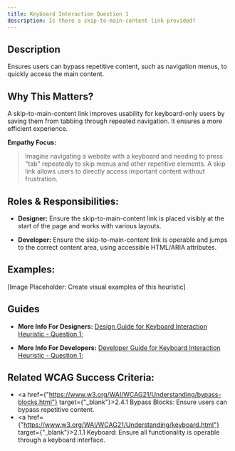 ```yaml
---
title: Keyboard Interaction Question 1
description: Is there a skip-to-main-content link provided?
---
```

## Description

Ensures users can bypass repetitive content, such as navigation menus, to quickly access the main content.

## Why This Matters?

A skip-to-main-content link improves usability for keyboard-only users by saving them from tabbing through repeated navigation. It ensures a more efficient experience.

**Empathy Focus:**
> Imagine navigating a website with a keyboard and needing to press "tab" repeatedly to skip menus and other repetitive elements. A skip link allows users to directly access important content without frustration.

## Roles & Responsibilities:

- **Designer:** Ensure the skip-to-main-content link is placed visibly at the start of the page and works with various layouts.

- **Developer:** Ensure the skip-to-main-content link is operable and jumps to the correct content area, using accessible HTML/ARIA attributes.

## Examples:

[Image Placeholder: Create visual examples of this heuristic]

## Guides

- **More Info For Designers:** <a href="/docs/guides/design-guide/keyboard-interaction/question-1">Design Guide for Keyboard Interaction Heuristic - Question 1;</a>

- **More Info For Developers:** <a href="/docs/guides/developer-guide/keyboard-interaction/question-1">Developer Guide for Keyboard Interaction Heuristic - Question 1;</a>

## Related WCAG Success Criteria:

- <a href={"https://www.w3.org/WAI/WCAG21/Understanding/bypass-blocks.html"} target={"_blank"}>2.4.1 Bypass Blocks</a>: Ensure users can bypass repetitive content.
- <a href={"https://www.w3.org/WAI/WCAG21/Understanding/keyboard.html"} target={"_blank"}>2.1.1 Keyboard</a>: Ensure all functionality is operable through a keyboard interface.

